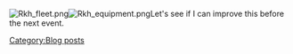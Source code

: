 [[File:Rkh_fleet.png|thumb]][[File:Rkh_equipment.png|thumb]]Let's see if I can improve this before the next event.
[[Category:Blog posts]]